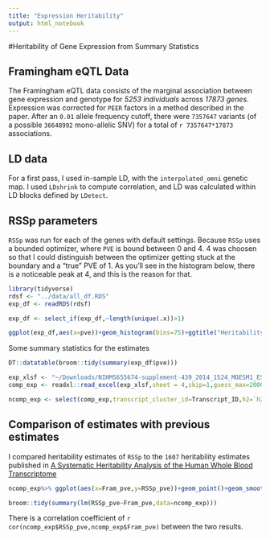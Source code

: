 ```yaml
---
title: "Expression Heritability"
output: html_notebook
---
```


#Heritability of Gene Expression from Summary Statistics

## Framingham eQTL Data

The Framingham eQTL data consists of the marginal association between gene expression and genotype for *5253 individuals* across *17873 genes*.  Expression was corrected for `PEER` factors in a method described in the paper.  After an `0.01` allele frequency cutoff, there were `7357647` variants (of a possible `36648992` mono-allelic SNV) for a total of `r 7357647*17873` associations.

## LD data

For a first pass, I used in-sample LD, with the `interpolated_omni` genetic map. I used `LDshrink` to compute correlation, and LD was calculated within LD blocks defined by `LDetect`.


## RSSp parameters

`RSSp` was run for each of the genes with default settings.  Because `RSSp` uses a bounded optimizer, where `PVE` is bound between 0 and 4. 4 was choosen so that I could distinguish between the optimizer getting stuck at the boundary and a "true" PVE of 1. As you'll see in the histogram below, there is a noticeable peak at 4, and this is the reason for that.
```r
library(tidyverse)
rdsf <- "../data/all_df.RDS"
exp_df <- readRDS(rdsf)

exp_df <- select_if(exp_df,~length(unique(.x))>1)

```


```r
ggplot(exp_df,aes(x=pve))+geom_histogram(bins=75)+ggtitle("Heritability of Gene Expression in Framingham Data","17873 genes in total")
```
Some summary statistics for the estimates
```r
DT::datatable(broom::tidy(summary(exp_df$pve)))
```


```r
exp_xlsf <- "~/Downloads/NIHMS655674-supplement-439_2014_1524_MOESM1_ESM.xlsx"
comp_exp <- readxl::read_excel(exp_xlsf,sheet = 4,skip=1,guess_max=20000)

ncomp_exp <- select(comp_exp,transcript_cluster_id=Transcript_ID,h2=`h2 (geneExp)`) %>% inner_join(exp_df) %>% rename(RSSp_pve=pve,Fram_pve=h2)
```
## Comparison of estimates with previous estimates

I compared heritability estimates of `RSSp` to the `1607` heritability estimates published in  [A Systematic Heritability Analysis of the Human Whole Blood Transcriptome](https://www.ncbi.nlm.nih.gov/pmc/articles/PMC4339826/)

```r
ncomp_exp%>% ggplot(aes(x=Fram_pve,y=RSSp_pve))+geom_point()+geom_smooth(method="lm")+ggtitle("Comparison of original Heritability estimates to RSSp","1607 genes")
```

```r
broom::tidy(summary(lm(RSSp_pve~Fram_pve,data=ncomp_exp)))
```


There is a correlation coefficient of `r cor(ncomp_exp$RSSp_pve,ncomp_exp$Fram_pve)` between the two results.




<!-- # ```{r} -->
<!-- # explf <- str_split(exp_df$gene_assignment,pattern="///") %>% map(str_trim) %>% map(str_split,pattern = "//") -->
<!-- #  -->
<!-- #  -->
<!-- #  -->
<!-- # expi_df <- go_df <- map(explf,function(x){ -->
<!-- #   map(x,str_trim) %>% map_df(~data_frame(genbank_id=.x[1],symbol=.x[2],gene_name=.x[3],loc=.x[4],entrez_id=.x[5])) -->
<!-- # }) -->
<!-- # ``` -->
<!-- #  -->
<!-- #  -->
<!-- # ```{r} -->
<!-- # #exp_df <- mutate(exp_df,new_exp=str_trim(str_split_fixed(gene_assignment,pattern = "//",n=3)[,2])) -->
<!-- # go_df <- str_split(exp_df$GO_molecular_function,pattern="///") %>% map(str_trim) %>% map(str_split,pattern="//") %>% map(function(x){ -->
<!-- #   map(x,str_trim) %>% map_df(~data_frame(id=.x[1],term=.x[2],name=.x[3],evidence=.x[4])) -->
<!-- # }) -->
<!-- # ``` -->

